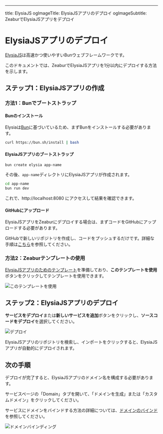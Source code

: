 ---
title: ElysiaJS
ogImageTitle: ElysiaJSアプリのデプロイ
ogImageSubtitle: ZeaburでElysiaJSアプリをデプロイ


# ElysiaJSアプリのデプロイ

[ElysiaJS](https://elysiajs.com)は高速かつ使いやすいBunウェブフレームワークです。

このドキュメントでは、ZeaburでElysiaJSアプリを1分以内にデプロイする方法を示します。

## ステップ1：ElysiaJSアプリの作成

### 方法1：Bunでブートストラップ

#### Bunのインストール

Elysiaは[Bun](https://bun.sh/)に基づいているため、まずBunをインストールする必要があります。

```bash
curl https://bun.sh/install | bash
```

#### ElysiaJSアプリのブートストラップ

```bash
bun create elysia app-name
```

その後、`app-name`ディレクトリにElysiaJSアプリが作成されます。

```bash
cd app-name
bun run dev
```

これで、http://localhost:8080 にアクセスして結果を確認できます。

#### GitHubにアップロード

ElysiaJSアプリをZeaburにデプロイする場合は、まずコードをGitHubにアップロードする必要があります。

GitHubで新しいリポジトリを作成し、コードをプッシュするだけです。詳細な手順は[こちら](https://docs.github.com/ja/github/importing-your-projects-to-github/adding-an-existing-project-to-github-using-the-command-line)を参照してください。

### 方法2：Zeaburテンプレートの使用

[ElysiaJSアプリのためのテンプレート](https://github.com/zeabur/elysia-template)を準備しており、**このテンプレートを使用**ボタンをクリックしてテンプレートを使用できます。

![このテンプレートを使用](/guides/bun/elysia/template.png)

## ステップ2：ElysiaJSアプリのデプロイ

**サービスをデプロイ**または**新しいサービスを追加**ボタンをクリックし、**ソースコードをデプロイ**を選択してください。

![デプロイ](/deploy/common/select-service.en-US.png)

ElysiaJSアプリのリポジトリを検索し、インポートをクリックすると、ElysiaJSアプリが自動的にデプロイされます。

## 次の手順

デプロイが完了すると、ElysiaJSアプリのドメイン名を構成する必要があります。

サービスページの「Domain」タブを開いて、「ドメインを生成」または「カスタムドメイン」をクリックしてください。

サービスにドメインをバインドする方法の詳細については、[ドメインのバインド](../deploy/domain-binding)を参照してください。

![ドメインバインディング](/guides/bun/elysia/domain.png)